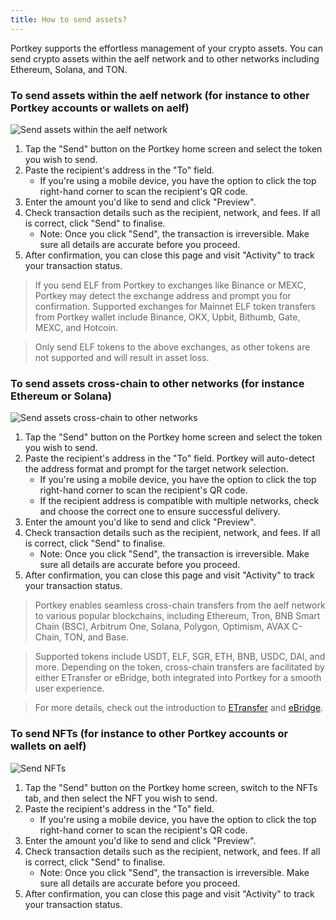```yaml
---
title: How to send assets?
---
```


Portkey supports the effortless management of your crypto assets. You can send crypto assets within the aelf network and to other networks including Ethereum, Solana, and TON.

### To send assets within the aelf network (for instance to other Portkey accounts or wallets on aelf)

![](</img/token send (same chain).png> "Send assets within the aelf network")

1. Tap the "Send" button on the Portkey home screen and select the token you wish to send.
2. Paste the recipient's address in the "To" field.
   * If you're using a mobile device, you have the option to click the top right-hand corner to scan the recipient's QR code.
3. Enter the amount you'd like to send and click "Preview".
4. Check transaction details such as the recipient, network, and fees. If all is correct, click "Send" to finalise.
   * Note: Once you click "Send", the transaction is irreversible. Make sure all details are accurate before you proceed.
5. After confirmation, you can close this page and visit "Activity" to track your transaction status.

> If you send ELF from Portkey to exchanges like Binance or MEXC, Portkey may detect the exchange address and prompt you for confirmation. Supported exchanges for Mainnet ELF token transfers from Portkey wallet include Binance, OKX, Upbit, Bithumb, Gate, MEXC, and Hotcoin.

> Only send ELF tokens to the above exchanges, as other tokens are not supported and will result in asset loss.

### To send assets cross-chain to other networks (for instance Ethereum or Solana)

![](</img/send assets cross-chain to other networks.png> "Send assets cross-chain to other networks")

1. Tap the "Send" button on the Portkey home screen and select the token you wish to send.
2. Paste the recipient's address in the "To" field. Portkey will auto-detect the address format and prompt for the target network selection.
   * If you're using a mobile device, you have the option to click the top right-hand corner to scan the recipient's QR code.
   * If the recipient address is compatible with multiple networks, check and choose the correct one to ensure successful delivery.
3. Enter the amount you'd like to send and click "Preview".
4. Check transaction details such as the recipient, network, and fees. If all is correct, click "Send" to finalise.
   * Note: Once you click "Send", the transaction is irreversible. Make sure all details are accurate before you proceed.
5. After confirmation, you can close this page and visit "Activity" to track your transaction status.

> Portkey enables seamless cross-chain transfers from the aelf network to various popular blockchains, including Ethereum, Tron, BNB Smart Chain (BSC), Arbitrum One, Solana, Polygon, Optimism, AVAX C-Chain, TON, and Base.

> Supported tokens include USDT, ELF, SGR, ETH, BNB, USDC, DAI, and more. Depending on the token, cross-chain transfers are facilitated by either ETransfer or eBridge, both integrated into Portkey for a smooth user experience.

> For more details, check out the introduction to [ETransfer](/docs/What-is-ETransfer-and-how-does-it-facilitate-cross-chain-transfers-in-Portkey "") and [eBridge](/docs/What-is-eBridge-and-how-does-it-facilitate-cross-chain-transfers-in-Portkey "").

### To send NFTs (for instance to other Portkey accounts or wallets on aelf)

![](</img/Send NFTs.png> "Send NFTs")

1. Tap the "Send" button on the Portkey home screen, switch to the NFTs tab, and then select the NFT you wish to send.
2. Paste the recipient's address in the "To" field.
   * If you're using a mobile device, you have the option to click the top right-hand corner to scan the recipient's QR code.
3. Enter the amount you'd like to send and click "Preview".
4. Check transaction details such as the recipient, network, and fees. If all is correct, click "Send" to finalise.
   * Note: Once you click "Send", the transaction is irreversible. Make sure all details are accurate before you proceed.
5. After confirmation, you can close this page and visit "Activity" to track your transaction status.
